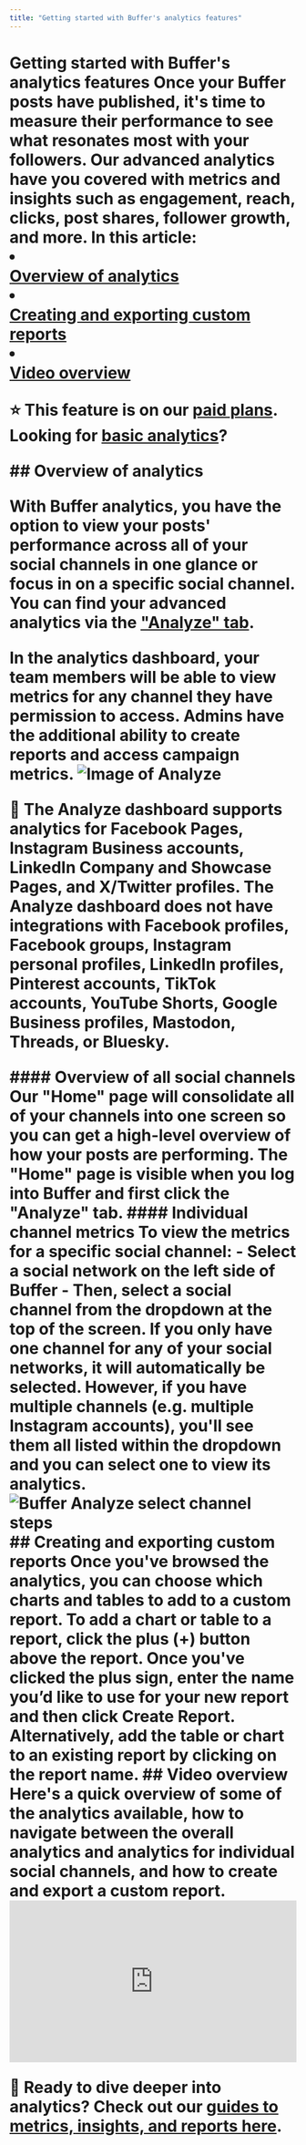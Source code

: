 ```yaml
---
title: "Getting started with Buffer's analytics features"
---
```


# Getting started with Buffer's analytics features <a href="javascript:window.print()" class="printArticle" title="Print this article" aria-label="Print this Article"><i class="icon-print"></i></a> Once your Buffer posts have published, it's time to measure their performance to see what resonates most with your followers. Our advanced analytics have you covered with metrics and insights such as engagement, reach, clicks, post shares, follower growth, and more. In this article: <li></li>[Overview of analytics](#h_01GEF6BSD9JD8CQE4QCB4EXJ5Q)</li> <li></li>[Creating and exporting custom reports](#01GEFXGP5F1BQ3ZXS3EP76EWBJ)</li> <li></li>[Video overview](#h_01GEF750HY7HE5AQDQCTZFCMEW)</li> <div class="callout-red"> <p>⭐️ This feature is on our [paid plans](https://buffer.helpscoutdocs.com/article/595-features-available-on-each-buffer-plan). Looking for [basic analytics](https://support.buffer.com//support.buffer.com/article/517-insights-on-shared-posts-within-your-publishing-dashboard)?</p> </div> ## Overview of analytics <p>With Buffer analytics, you have the option to view your posts' performance across all of your social channels in one glance or focus in on a specific social channel. You can find your advanced analytics via the ["Analyze" tab](https://analyze.buffer.com/).</p> In the analytics dashboard, your team members will be able to view metrics for any channel they have permission to access. Admins have the additional ability to create reports and access campaign metrics. ![Image of Analyze ](//d33v4339jhl8k0.cloudfront.net/docs/assets/64cb6cf86d4a3e191f237e66/images/661ff33ee3488c2f1a5b0893/file-0IsraWyshv.jpg) <div class="callout-blue"> <p>📝 The Analyze dashboard supports analytics for **Facebook Pages, Instagram Business accounts, LinkedIn Company and Showcase Pages, and X/Twitter profiles**. The Analyze dashboard does not have integrations with Facebook profiles, Facebook groups, Instagram personal profiles, LinkedIn profiles, Pinterest accounts, TikTok accounts, YouTube Shorts, Google Business profiles, Mastodon, Threads, or Bluesky.</p> </div> #### Overview of all social channels Our "Home" page will consolidate all of your channels into one screen so you can get a high-level overview of how your posts are performing. The "Home" page is visible when you log into Buffer and first click the "Analyze" tab. #### Individual channel metrics To view the metrics for a specific social channel: - Select a social network on the left side of Buffer - Then, select a social channel from the dropdown at the top of the screen. If you only have one channel for any of your social networks, it will automatically be selected. However, if you have multiple channels (e.g. multiple Instagram accounts), you'll see them all listed within the dropdown and you can select one to view its analytics. ![Buffer Analyze select channel steps](//d33v4339jhl8k0.cloudfront.net/docs/assets/64cb6cf86d4a3e191f237e66/images/661ff616734e0c0c779a5cf9/file-LMpW4ePB3Z.jpg) ## Creating and exporting custom reports Once you've browsed the analytics, you can choose which charts and tables to add to a custom report. To add a chart or table to a report, click the plus (+) button above the report. Once you've clicked the plus sign, enter the name you’d like to use for your new report and then click Create Report. Alternatively, add the table or chart to an existing report by clicking on the report name. ## Video overview Here's a quick overview of some of the analytics available, how to navigate between the overall analytics and analytics for individual social channels, and how to create and export a custom report. <div class="video video-wistia video-responsive" style="aspect-ratio:16 / 9;"> <iframe src="https://fast.wistia.net/embed/iframe/z08ajwifal?videoFoam=false" width="100%" height="100%" frameborder="0" allowtransparency="true" scrolling="no" classname="wistia_embed" name="wistia_embed" msallowfullscreen="true" webkitallowfullscreen="true" mozallowfullscreen="true" allow="autoplay; fullscreen"></iframe> </div> <div class="callout-blue"> <p>**📝 Ready to dive deeper into analytics?** Check out our [guides to metrics, insights, and reports here](https://buffer.helpscoutdocs.com/category/6-analytics).</p> </div>
